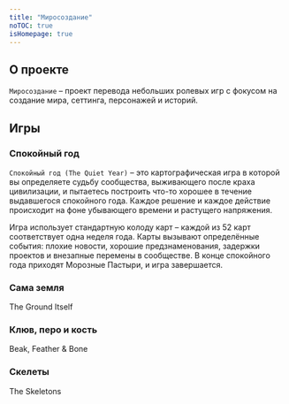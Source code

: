 ```yaml
---
title: "Миросоздание"
noTOC: true
isHomepage: true
---
```



## О проекте

`Миросоздание` – проект перевода небольших ролевых игр с фокусом на создание мира, сеттинга, персонажей и историй.

## Игры

### Спокойный год

`Спокойный год (The Quiet Year)` – это картографическая игра в которой вы определяете судьбу сообщества, выживающего после краха цивилизации, и пытаетесь построить что-то хорошее в течение выдавшегося спокойного года. Каждое решение и каждое действие происходит на фоне убывающего времени и растущего напряжения.

Игра использует стандартную колоду карт – каждой из 52 карт соответствует одна неделя года. Карты вызывают определённые события: плохие новости, хорошие предзнаменования, задержки проектов и внезапные перемены в сообществе. В конце спокойного года приходят Морозные Пастыри, и игра завершается.

<CalloutLink title="Спокойный год" href="/the-quiet-year" />

### Сама земля

The Ground Itself

<CalloutLink title="Сама земля" href="/the-ground-itself" />

### Клюв, перо и кость

Beak, Feather & Bone

<CalloutLink title="Клюв, перо и кость" href="/beak-feather-bone" />

### Скелеты

The Skeletons

<CalloutLink title="Скелеты" href="/the-skeletons" />
